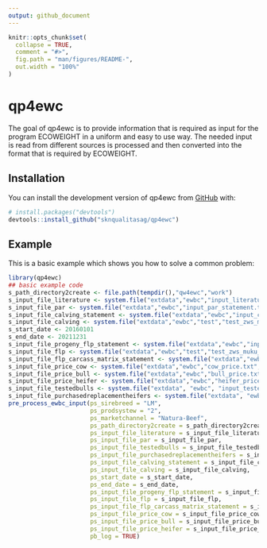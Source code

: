 ```yaml
---
output: github_document
---
```


<!-- README.md is generated from README.Rmd. Please edit that file -->

```r
knitr::opts_chunk$set(
  collapse = TRUE,
  comment = "#>",
  fig.path = "man/figures/README-",
  out.width = "100%"
)
```

# qp4ewc

<!-- badges: start -->
<!-- badges: end -->

The goal of qp4ewc is to provide information that is required as input for the program ECOWEIGHT in a uniform and easy to use way. The needed input is read from different sources is processed and then converted into the format that is required by ECOWEIGHT. 


## Installation

You can install the development version of qp4ewc from [GitHub](https://github.com/) with:

``` r
# install.packages("devtools")
devtools::install_github("sknqualitasag/qp4ewc")
```

## Example

This is a basic example which shows you how to solve a common problem:

```r
library(qp4ewc)
## basic example code
s_path_directory2create <- file.path(tempdir(),"qw4ewc","work")
s_input_file_literature <- system.file("extdata","ewbc","input_literature.txt", package = "qp4ewc")
s_input_file_par <- system.file("extdata","ewbc","input_par_statement.txt", package = "qp4ewc")
s_input_file_calving_statement <- system.file("extdata","ewbc","input_calving_statement.txt", package = "qp4ewc")
s_input_file_calving <- system.file("extdata","ewbc","test","test_zws_muku_gal.csv", package = "qp4ewc")
s_start_date <- 20160101
s_end_date <- 20211231
s_input_file_progeny_flp_statement <- system.file("extdata","ewbc","input_flp_statement.txt", package = "qp4ewc")
s_input_file_flp <- system.file("extdata","ewbc","test","test_zws_muku_flp.csv", package = "qp4ewc")
s_input_file_flp_carcass_matrix_statement <- system.file("extdata","ewbc","input_flp_carcass_matrix_statement.txt", package = "qp4ewc")
s_input_file_price_cow <- system.file("extdata","ewbc","cow_price.txt", package = "qp4ewc")
s_input_file_price_bull <- system.file("extdata","ewbc","bull_price.txt", package = "qp4ewc")
s_input_file_price_heifer <- system.file("extdata","ewbc","heifer_price.txt", package = "qp4ewc")
s_input_file_testedbulls <- system.file("extdata", "ewbc", "input_testedbulls.txt", package = "qp4ewc")
s_input_file_purchasedreplacementheifers <- system.file("extdata", "ewbc", "input_purchasedreplacementheifers.txt", package = "qp4ewc")
pre_process_ewbc_input(ps_sirebreed = "LM",
                       ps_prodsystew = "2",
                       ps_marketchannel = "Natura-Beef",
                       ps_path_directory2create = s_path_directory2create,
                       ps_input_file_literature = s_input_file_literature,
                       ps_input_file_par = s_input_file_par,
                       ps_input_file_testedbulls = s_input_file_testedbulls,
                       ps_input_file_purchasedreplacementheifers = s_input_file_purchasedreplacementheifers,
                       ps_input_file_calving_statement = s_input_file_calving_statement,
                       ps_input_file_calving = s_input_file_calving,
                       ps_start_date = s_start_date,
                       ps_end_date = s_end_date,
                       ps_input_file_progeny_flp_statement = s_input_file_progeny_flp_statement,
                       ps_input_file_flp = s_input_file_flp,
                       ps_input_file_flp_carcass_matrix_statement = s_input_file_flp_carcass_matrix_statement,
                       ps_input_file_price_cow = s_input_file_price_cow,
                       ps_input_file_price_bull = s_input_file_price_bull,
                       ps_input_file_price_heifer = s_input_file_price_heifer,
                       pb_log = TRUE)
```


